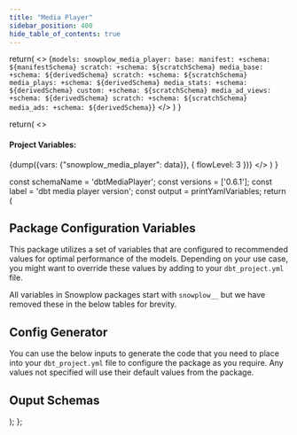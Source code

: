 ```yaml
---
title: "Media Player"
sidebar_position: 400
hide_table_of_contents: true
---
```



  return(
    <>
    <CodeBlock language="yaml">
    {`models:
  snowplow_media_player:
    base:
      manifest:
        +schema: ${manifestSchema}
      scratch:
        +schema: ${scratchSchema}
    media_base:
      +schema: ${derivedSchema}
      scratch:
        +schema: ${scratchSchema}
    media_plays:
      +schema: ${derivedSchema}
    media_stats:
      +schema: ${derivedSchema}
    custom:
      +schema: ${scratchSchema}
    media_ad_views:
      +schema: ${derivedSchema}
      scratch:
        +schema: ${scratchSchema}
    media_ads:
      +schema: ${derivedSchema}`}
        </CodeBlock>
    </>
  )
}

  return(
    <>
      <h4>Project Variables:</h4>
      <CodeBlock language="yaml">{dump({vars: {"snowplow_media_player": data}}, { flowLevel: 3 })}</CodeBlock>
    </>
  )
}

  const schemaName = 'dbtMediaPlayer';
  const versions = ['0.6.1'];
  const label = 'dbt media player version';
  const output = printYamlVariables;
    return (
      <DbtCongfigurationPage schemaName={schemaName} versions={versions} label={label}>
        <JsonToTable>
            <h2 id="Variables">Package Configuration Variables</h2>
            <p>This package utilizes a set of variables that are configured to recommended values for optimal performance of the models. Depending on your use case, you might want to override these values by adding to your <code>dbt_project.yml</code> file.</p>
            <Admonition type="note">
              All variables in Snowplow packages start with `snowplow__` but we have removed these in the below tables for brevity.
            </Admonition>
        </JsonToTable>
        <JsonSchemaGenerator output={output}>
            <h2 id="Generator">Config Generator</h2>
            <p>You can use the below inputs to generate the code that you need to place into your <code>dbt_project.yml</code> file to configure the package as you require. Any values not specified will use their default values from the package.</p>
        </JsonSchemaGenerator>
        <DbtSchemas/>
        <h2 id="schemas">Ouput Schemas</h2> 
        <SchemaSetter output={printSchemaVariables} />
      </DbtCongfigurationPage>
    );
  };

<MyMdxComponent/>
